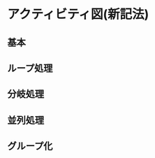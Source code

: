 # アクティビティ図(新記法)
## 基本
<Editor
placeholder="
start"
imgPath="/cheatSheetsImg/activity/start.png"
/>
<Editor
placeholder="
:アクティビティA;"
imgPath="/cheatSheetsImg/activity/アクティビティA.png"
/>
<Editor
placeholder="
:アクティビティB
(改行);"
imgPath="/cheatSheetsImg/activity/アクティビティB(改行).png"
/>
<Editor
placeholder="
stop"
imgPath="/cheatSheetsImg/activity/stop.png"
/>
<Editor
placeholder="
note right 
 注釈 
 end note"
imgPath="/cheatSheetsImg/activity/注釈.png"
/>

## ループ処理
<Editor
placeholder="
while (i < 10) 
 :アクティビティ; 
 endwhile"
imgPath="/cheatSheetsImg/activity/while.png"
/>
<Editor placeholder="
repeat 
 :アクティビティ; 
 repeat while (i < 10)"
imgPath="/cheatSheetsImg/activity/repeat.png"
/>

## 分岐処理
<Editor placeholder="
if (x > 0) then (true) 
 :アクティビティA; 
 else if (x == 0) then (true) 
 :アクティビティB; 
 else (false) 
 :アクティビティC; 
 endif"
imgPath="/cheatSheetsImg/activity/if.png"
/>
<Editor placeholder="
!pragma useVerticalIf on 
 if (x > 0) then (true) 
 :アクティビティA; 
 else if (x == 0) then (true) 
 :アクティビティB; 
 else (false) 
 :アクティビティC; 
 endif"
imgPath="/cheatSheetsImg/activity/useVerticalIf.png"
/>
<Editor placeholder="
if (x > 0) then (true) 
 :アクティビティA; 
 kill 
 else if (x == 0) then (true) 
 :アクティビティB; 
 kill 
 else (false) 
 :アクティビティC; 
 endif"
imgPath="/cheatSheetsImg/activity/kill.png"
/>

## 並列処理
<Editor placeholder="
fork 
 :アクティビティA; 
 fork 
 :アクティビティB; 
 fork again 
 :アクティビティC; 
 end fork 
 fork again 
 :アクティビティD; 
 end fork"
imgPath="/cheatSheetsImg/activity/fork.png"
/>

## グループ化
<Editor placeholder="
group グループA 
 :アクティビティA; 
 :アクティビティB; 
 end group"
imgPath="/cheatSheetsImg/activity/group.png"
/>
